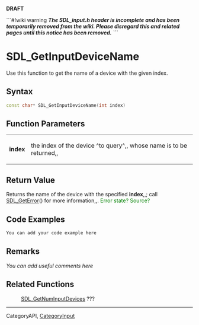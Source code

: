 <span color="red">'''DRAFT'''</span>

```#!wiki warning
'''''The SDL_input.h header is incomplete and has been temporarily removed from the wiki.  Please disregard this and related pages until this notice has been removed.'''''
```

= SDL_GetInputDeviceName =
Use this function to get the name of a device with the given index.


== Syntax ==
<syntaxhighlight lang='c++'>
const char* SDL_GetInputDeviceName(int index)
</syntaxhighlight>

== Function Parameters ==
{|
|'''index'''
|the index of the device ^to query^,, whose name is to be returned,,
|}

== Return Value ==
Returns the name of the device with the specified '''index''',,; call [[SDL_GetError]]() for more information,,.
<span style="color: green;">Error state?  Source?</span>

== Code Examples ==
<syntaxhighlight lang='c++'>
You can add your code example here
</syntaxhighlight>

== Remarks ==
''You can add useful comments here''

== Related Functions ==
:[[SDL_GetNumInputDevices]] ???

----
Category<code></code>API, [[CategoryInput]]
